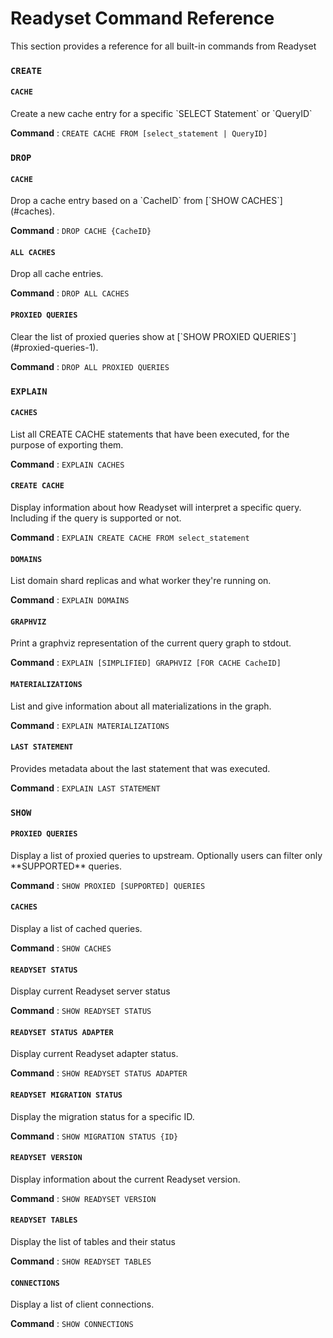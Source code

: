 # Readyset Command Reference

This section provides a reference for all built-in commands from Readyset

### `CREATE`

#### `CACHE`
<div class="option-details" markdown="1">
Create a new cache entry for a specific `SELECT Statement` or `QueryID`

**Command** : `CREATE CACHE FROM [select_statement | QueryID]`
</div>

### `DROP`
#### `CACHE`
<div class="option-details" markdown="1">
Drop a cache entry based on a `CacheID` from [`SHOW CACHES`](#caches). 

**Command** : `DROP CACHE {CacheID}`
</div>

#### `ALL CACHES`
<div class="option-details" markdown="1">
Drop all cache entries. 

**Command** : `DROP ALL CACHES`
</div>

#### `PROXIED QUERIES`
<div class="option-details" markdown="1">
Clear the list of proxied queries show at [`SHOW PROXIED QUERIES`](#proxied-queries-1). 

**Command** : `DROP ALL PROXIED QUERIES`
</div>

### `EXPLAIN`

#### `CACHES`
<div class="option-details" markdown="1">
List all CREATE CACHE statements that have been executed, for the purpose of exporting them.

**Command** : `EXPLAIN CACHES`
</div>

#### `CREATE CACHE`
<div class="option-details" markdown="1">
Display information about how Readyset will interpret a specific query. Including if the query is supported or not.

**Command** : `EXPLAIN CREATE CACHE FROM select_statement`
</div>

#### `DOMAINS`
<div class="option-details" markdown="1">
List domain shard replicas and what worker they're running on.

**Command** : `EXPLAIN DOMAINS`
</div>

#### `GRAPHVIZ`
<div class="option-details" markdown="1">
Print a graphviz representation of the current query graph to stdout.

**Command** : `EXPLAIN [SIMPLIFIED] GRAPHVIZ [FOR CACHE CacheID]`
</div>

#### `MATERIALIZATIONS`
<div class="option-details" markdown="1">
List and give information about all materializations in the graph.

**Command** : `EXPLAIN MATERIALIZATIONS`
</div>

#### `LAST STATEMENT`
<div class="option-details" markdown="1">
Provides metadata about the last statement that was executed.

**Command** : `EXPLAIN LAST STATEMENT`
</div>



### `SHOW`

#### `PROXIED QUERIES`
<div class="option-details" markdown="1">
Display a list of proxied queries to upstream. Optionally users can filter only **SUPPORTED** queries.

**Command** : `SHOW PROXIED [SUPPORTED] QUERIES`
</div>

#### `CACHES`
<div class="option-details" markdown="1">
Display a list of cached queries.

**Command** : `SHOW CACHES`

</div>

#### `READYSET STATUS`
<div class="option-details" markdown="1">
Display current Readyset server status

**Command** : `SHOW READYSET STATUS`
</div>

#### `READYSET STATUS ADAPTER`
<div class="option-details" markdown="1">
Display current Readyset adapter status.

**Command** : `SHOW READYSET STATUS ADAPTER`
</div>

#### `READYSET MIGRATION STATUS`
<div class="option-details" markdown="1">
Display the migration status for a specific ID.

**Command** : `SHOW MIGRATION STATUS {ID}`

</div>

#### `READYSET VERSION`
<div class="option-details" markdown="1">
Display information about the current Readyset version.

**Command** : `SHOW READYSET VERSION`

</div>

#### `READYSET TABLES`
<div class="option-details" markdown="1">
Display the list of tables and their status

**Command** : `SHOW READYSET TABLES`

</div>

#### `CONNECTIONS`
<div class="option-details" markdown="1">
Display a list of client connections.


**Command** : `SHOW CONNECTIONS`

</div>


